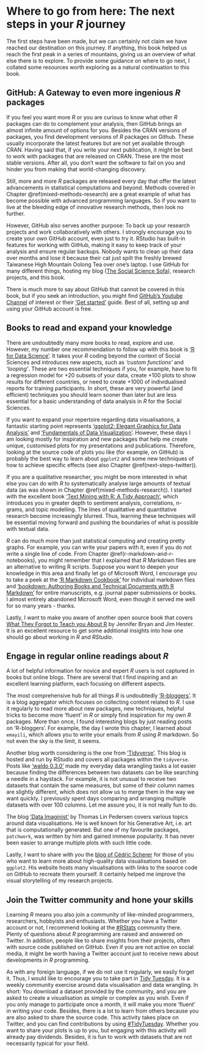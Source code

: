 # Where to go from here: The next steps in your *R* journey {#next-steps}

The first steps have been made, but we can certainly not claim we have reached our destination on this journey. If anything, this book helped us reach the first peak in a series of mountains, giving us an overview of what else there is to explore. To provide some guidance on where to go next, I collated some resources worth exploring as a natural continuation to this book.

## GitHub: A Gateway to even more ingenious *R* packages {#next-steps-github}

If you feel you want more *R* or you are curious to know what other *R* packages can do to complement your analysis, then GitHub brings an almost infinite amount of options for you. Besides the CRAN versions of packages, you find development versions of *R* packages on Github. These usually incorporate the latest features but are not yet available through CRAN. Having said that, if you write your next publication, it might be best to work with packages that are released on CRAN. These are the most stable versions. After all, you don't want the software to fail on you and hinder you from making that world-changing discovery.

Still, more and more *R* packages are released every day that offer the latest advancements in statistical computations and beyond. Methods covered in Chapter \@ref(mixed-methods-research) are a great example of what has become possible with advanced programming languages. So if you want to live at the bleeding edge of innovative research methods, then look no further.

However, GitHub also serves another purpose: To back up your research projects and work collaboratively with others. I strongly encourage you to create your own GitHub account, even just to try it. RStudio has built-in features for working with GitHub, making it easy to keep track of your analysis and ensure regular backups. Nobody wants to clean up their data over months and lose it because their cat just spilt the freshly brewed Taiwanese High Mountain Oolong Tea over one's laptop. I use GitHub for many different things, hosting my blog ([The Social Science Sofa](http://thesocialsciencesofa.com "Website: The Social Science Sofa"){target="_blank"}), research projects, and this book.

There is much more to say about GitHub that cannot be covered in this book, but if you seek an introduction, you might find [GitHub's Youtube Channel](https://www.youtube.com/user/github "GitHub's Youtube Channel"){target="_blank"} of interest or their ['Get started'](https://docs.github.com/en "'Get started' by Github"){target="_blank"} guide. Best of all, setting up and using your GitHub account is free.

## Books to read and expand your knowledge {#next-steps-books}

There are undoubtedly many more books to read, explore and use. However, my number one recommendation to follow up with this book is ['R for Data Science'](https://r4ds.had.co.nz "Book: 'R for Data Science'"){target="_blank"}. It takes your *R* coding beyond the context of Social Sciences and introduces new aspects, such as *'custom functions'* and *'looping'*. These are two essential techniques if you, for example, have to fit a regression model for +20 subsets of your data, create +100 plots to show results for different countries, or need to create +1000 of individualised reports for training participants. In short, these are very powerful (and efficient) techniques you should learn sooner than later but are less essential for a basic understanding of data analysis in *R* for the Social Sciences.

If you want to expand your repertoire regarding data visualisations, a fantastic starting point represents ['ggplot2: Elegant Graphics for Data Analysis'](https://ggplot2-book.org "Book: 'ggplot2: Elegant Graphics for Data Analysis'"){target="_blank"} and ['Fundamentals of Data Visualization'](https://clauswilke.com/dataviz/ "Book: 'Fundamentals of Data Visualization'"){target="_blank"}. However, these days I am looking mostly for inspiration and new packages that help me create unique, customised plots for my presentations and publications. Therefore, looking at the source code of plots you like (for example, on GitHub) is probably the best way to learn about `ggplot2` and some new techniques of how to achieve specific effects (see also Chapter \@ref(next-steps-twitter)).

If you are a qualitative researcher, you might be more interested in what else you can do with *R* to systematically analyse large amounts of textual data (as was shown in Chapter \@ref(mixed-methods-research)). I started with the excellent book ['Text Mining with R: A Tidy Approach'](https://www.tidytextmining.com "Book: 'Text Mining with R: A Tidy Approach'"){target="_blank"}, which introduces you in greater depth to sentiment analysis, correlations, n-grams, and topic modelling. The lines of qualitative and quantitative research become increasingly blurred. Thus, learning these techniques will be essential moving forward and pushing the boundaries of what is possible with textual data.

*R* can do much more than just statistical computing and creating pretty graphs. For example, you can write your papers with it, even if you do not write a single line of code. From Chapter \@ref(r-markdown-and-r-notebooks), you might remember that I explained that *R* Markdown files are an alternative to writing R scripts. Suppose you want to deepen your knowledge in this area and finally let go of Microsoft Word, I encourage you to take a peek at the ['R Markdown Cookbook'](https://bookdown.org/yihui/rmarkdown-cookbook/ "Book: 'R Markdown Cookbook'"){target="_blank"} for individual markdown files and ['bookdown: Authoring Books and Technical Documents with R Markdown'](https://bookdown.org/yihui/bookdown/ "Book: 'bookdown: Authoring Books and Technical Documents with R Markdown'"){target="_blank"} for entire manuscripts, e.g. journal paper submissions or books. I almost entirely abandoned Microsoft Word, even though it served me well for so many years - thanks.

Lastly, I want to make you aware of another open source book that covers [What They Forgot to Teach you About R](https://rstats.wtf "Book: What They Forgot to Teach you About R") by Jennifer Bryan and Jim Hester. It is an excellent resource to get some additional insights into how one should go about working in *R* and *RStudio*.

## Engage in regular online readings about *R* {#next-steps-online-readings}

A lot of helpful information for novice and expert *R* users is not captured in books but online blogs. There are several that I find inspiring and an excellent learning platform, each focusing on different aspects.

The most comprehensive hub for all things *R* is undoubtedly ['R-bloggers'](https://www.r-bloggers.com "News about R: 'R-bloggers'"){target="_blank"}. It is a blog aggregator which focuses on collecting content related to *R*. I use it regularly to read more about new packages, new techniques, helpful tricks to become more 'fluent' in *R* or simply find inspiration for my own *R* packages. More than once, I found interesting blogs by just reading posts on 'R-bloggers'. For example, the day I wrote this chapter, I learned about `emayili`, which allows you to write your emails from *R* using *R* markdown. So not even the sky is the limit, it seems.

Another blog worth considering is the one from ['Tidyverse'](https://www.tidyverse.org/blog/ "Blog: 'Tidyverse'"){target="_blank"}. This blog is hosted and run by RStudio and covers all packages within the `tidyverse`. Posts like ['waldo 0.3.0'](https://www.tidyverse.org/blog/2021/08/waldo-0-3-0/ "Blog post about waldo 0.3.0"){target="_blank"} made my everyday data wrangling tasks a lot easier because finding the differences between two datasets can be like searching a needle in a haystack. For example, it is not unusual to receive two datasets that contain the same measures, but some of their column names are slightly different, which does not allow us to merge them in the way we want quickly. I previously spent days comparing and arranging multiple datasets with over 100 columns. Let me assure you, it is not really fun to do.

The blog ['Data Imaginist'](https://www.data-imaginist.com "Blog: 'Data Imaginist'"){target="_blank"} by Thomas Lin Pedersen covers various topics around data visualisations. He is well known for his Generative Art, i.e. art that is computationally generated. But one of my favourite packages, `patchwork`, was written by him and gained immense popularity. It has never been easier to arrange multiple plots with such little code.

Lastly, I want to share with you the [blog of Cédric Scherer](https://www.cedricscherer.com/top/dataviz/ "Blog of Cédric Scherer"){target="_blank"} for those of you who want to learn more about high-quality data visualisations based on `ggplot2`. His website hosts many visualisations with links to the source code on GitHub to recreate them yourself. It certainly helped me improve the visual storytelling of my research projects.

## Join the Twitter community and hone your skills {#next-steps-twitter}

Learning *R* means you also join a community of like-minded programmers, researchers, hobbyists and enthusiasts. Whether you have a Twitter account or not, I recommend looking at the [#RStats](https://twitter.com/search?q=%23rstats "Tweets about #RStats"){target="_blank"} community there. Plenty of questions about *R* programming are raised and answered on Twitter. In addition, people like to share insights from their projects, often with source code published on GitHub. Even if you are not active on social media, it might be worth having a Twitter account just to receive news about developments in *R* programming.

As with any foreign language, if we do not use it regularly, we easily forget it. Thus, I would like to encourage you to take part in [Tidy Tuesday](https://www.tidytuesday.com "R Data Visualisation Challenge: Tidy Tuesday"){target="_blank"}. It is a weekly community exercise around data visualisation and data wrangling. In short: You download a dataset provided by the community, and you are asked to create a visualisation as simple or complex as you wish. Even if you only manage to participate once a month, it will make you more 'fluent' in writing your code. Besides, there is a lot to learn from others because you are also asked to share the source code. This activity takes place on Twitter, and you can find contributions by using [#TidyTuesday](https://twitter.com/search?q=%23tidytuesday "Tweets about #TidyTuesday"){target="_blank"}. Whether you want to share your plots is up to you, but engaging with this activity will already pay dividends. Besides, it is fun to work with datasets that are not necessarily typical for your field.

